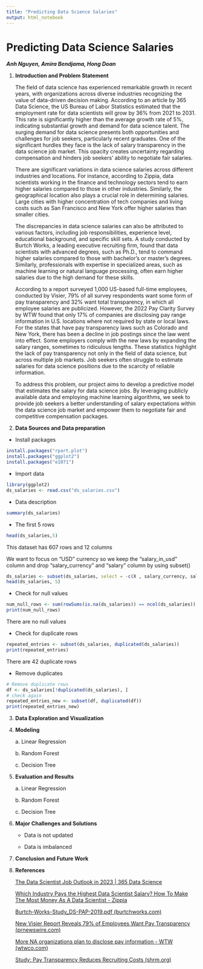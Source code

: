 ```yaml
---
title: "Predicting Data Science Salaries"
output: html_notebook
---
```


# Predicting Data Science Salaries

***Anh Nguyen, Amira Bendjama, Hong Doan***

1.  **Introduction and Problem Statement**\

    The field of data science has experienced remarkable growth in recent years, with organizations across diverse industries recognizing the value of data-driven decision making. According to an article by 365 Data Science, the US Bureau of Labor Statistics estimated that the employment rate for data scientists will grow by 36% from 2021 to 2031. This rate is significantly higher than the average growth rate of 5%, indicating substantial growth and demand for data science talent. The surging demand for data science presents both opportunities and challenges for job seekers, particularly recent graduates. One of the significant hurdles they face is the lack of salary transparency in the data science job market. This opacity creates uncertainty regarding compensation and hinders job seekers' ability to negotiate fair salaries.

    There are significant variations in data science salaries across different industries and locations. For instance, according to Zippia, data scientists working in the finance and technology sectors tend to earn higher salaries compared to those in other industries. Similarly, the geographical location also plays a crucial role in determining salaries. Large cities with higher concentration of tech companies and living costs such as San Francisco and New York offer higher salaries than smaller cities.

    The discrepancies in data science salaries can also be attributed to various factors, including job responsibilities, experience level, educational background, and specific skill sets. A study conducted by Burtch Works, a leading executive recruiting firm, found that data scientists with advanced degrees, such as Ph.D., tend to command higher salaries compared to those with bachelor's or master's degrees. Similarly, professionals with expertise in specialized areas, such as machine learning or natural language processing, often earn higher salaries due to the high demand for these skills.

    According to a report surveyed 1,000 US-based full-time employees, conducted by Visier, 79% of all survey respondents want some form of pay transparency and 32% want total transparency, in which all employee salaries are publicized. However, the 2022 Pay Clarity Survey by WTW found that only 17% of companies are disclosing pay range information in U.S. locations where not required by state or local laws. For the states that have pay transparency laws such as Colorado and New York, there has been a decline in job postings since the law went into effect. Some employers comply with the new laws by expanding the salary ranges, sometimes to ridiculous lengths. These statistics highlight the lack of pay transparency not only in the field of data science, but across multiple job markets. Job seekers often struggle to estimate salaries for data science positions due to the scarcity of reliable information.

    To address this problem, our project aims to develop a predictive model that estimates the salary for data science jobs. By leveraging publicly available data and employing machine learning algorithms, we seek to provide job seekers a better understanding of salary expectations within the data science job market and empower them to negotiate fair and competitive compensation packages.\

2.  **Data Sources and Data preparation**
 * Install packages 
```r
install.packages("rpart.plot")
install.packages("ggplot2")
install.packages("e1071")
```
* Import data
```r
library(ggplot2)
ds_salaries <- read.csv("ds_salaries.csv")
```
* Data description
```r
summary(ds_salaries)
```



* The first 5 rows 
```r
head(ds_salaries,5)
```
This dataset has 607 rows and 12 columns


We want to focus on "USD" currency so we keep the "salary_in_usd" column and drop "salary_currency" and "salary" column by using subset()
```r
ds_salaries <- subset(ds_salaries, select = -c(X , salary_currency, salary))
head(ds_salaries, 5)
```

* Check for null values
```r
num_null_rows <- sum(rowSums(is.na(ds_salaries)) == ncol(ds_salaries))
print(num_null_rows)
```
There are no null values

* Check for duplicate rows
```r
repeated_entries <- subset(ds_salaries, duplicated(ds_salaries))
print(repeated_entries)
```
There are 42 duplicate rows

* Remove duplicates
```r
# Remove duplicate rows
df <- ds_salaries[!duplicated(ds_salaries), ]
# check again
repeated_entries_new <- subset(df, duplicated(df))
print(repeated_entries_new)
```


3.  **Data Exploration and Visualization**

4.  **Modeling**

    a\. Linear Regression

    b\. Random Forest

    c\. Decision Tree

5.  **Evaluation and Results**

    a\. Linear Regression

    b\. Random Forest

    c\. Decision Tree

6.  **Major Challenges and Solutions\
    **

    -   Data is not updated

    -   Data is imbalanced

7.  **Conclusion and Future Work**

8.  **References**

    [The Data Scientist Job Outlook in 2023 \| 365 Data Science](https://365datascience.com/career-advice/data-scientist-job-outlook/)

    [Which Industry Pays the Highest Data Scientist Salary? How To Make The Most Money As A Data Scientist - Zippia](https://www.zippia.com/advice/highest-paying-data-scientist-jobs/)

    [Burtch-Works-Study_DS-PAP-2019.pdf (burtchworks.com)](https://www.burtchworks.com/wp-content/uploads/2019/06/Burtch-Works-Study_DS-PAP-2019.pdf)

    [New Visier Report Reveals 79% of Employees Want Pay Transparency (prnewswire.com)](https://www.prnewswire.com/news-releases/new-visier-report-reveals-79-of-employees-want-pay-transparency-301527305.html)

    [More NA organizations plan to disclose pay information - WTW (wtwco.com)](https://www.wtwco.com/en-us/news/2022/09/more-north-american-organizations-plan-to-disclose-pay-information-survey-finds)

    [Study: Pay Transparency Reduces Recruiting Costs (shrm.org)](https://www.shrm.org/resourcesandtools/hr-topics/talent-acquisition/pages/pay-transparency-reduces-recruiting-costs.aspx)
